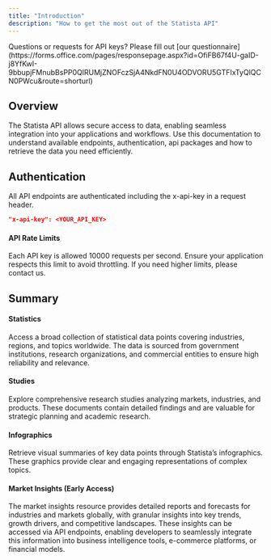 ```yaml
---
title: "Introduction"
description: "How to get the most out of the Statista API"
---
```


<Info>
  Questions or requests for API keys? Please fill out [our questionnaire](https://forms.office.com/pages/responsepage.aspx?id=OfiFB67f4U-gaID-j8YfKwI-9bbupjFMnubBsPP0QlRUMjZNOFczSjA4NkdFN0U4ODVORU5GTFIxTyQlQCN0PWcu&route=shorturl)
</Info>

## Overview

The Statista API allows secure access to data, enabling seamless integration into your applications and workflows.
Use this documentation to understand available endpoints, authentication, api packages and how to retrieve the data you need efficiently.

## Authentication

All API endpoints are authenticated including the x-api-key in a request header.

```json
"x-api-key": <YOUR_API_KEY>
```

#### API Rate Limits

Each API key is allowed 10000 requests per second. Ensure your application respects this limit to avoid throttling. If you need higher limits, please contact us.

## Summary

#### Statistics

Access a broad collection of statistical data points covering industries, regions, and topics worldwide. The data is sourced from government institutions, research organizations, and commercial entities to ensure high reliability and relevance.

#### Studies

Explore comprehensive research studies analyzing markets, industries, and products. These documents contain detailed findings and are valuable for strategic planning and academic research.

#### Infographics

Retrieve visual summaries of key data points through Statista’s infographics. These graphics provide clear and engaging representations of complex topics.

#### Market Insights (Early Access)

The market insights resource provides detailed reports and forecasts for industries and markets globally, with granular insights into key trends, growth drivers, and competitive landscapes. These insights can be accessed via API endpoints, enabling developers to seamlessly integrate this information into business intelligence tools, e-commerce platforms, or financial models.
